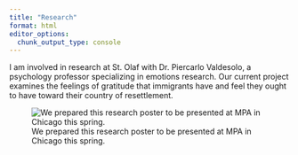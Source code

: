 ```yaml
---
title: "Research"
format: html
editor_options: 
  chunk_output_type: console
---
```


I am involved in research at St. Olaf with Dr. Piercarlo Valdesolo, a psychology professor specializing in emotions research. Our current project examines the feelings of gratitude that immigrants have and feel they ought to have toward their country of resettlement. 

![We prepared this research poster to be presented at MPA in Chicago this spring.](Research_psychology_poster.jpg)